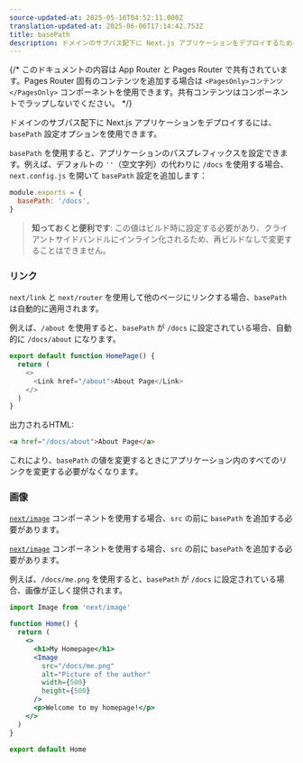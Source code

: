 ```yaml
---
source-updated-at: 2025-05-16T04:52:11.000Z
translation-updated-at: 2025-06-06T17:14:42.753Z
title: basePath
description: ドメインのサブパス配下に Next.js アプリケーションをデプロイするために `basePath` を使用します。
---
```


{/* このドキュメントの内容は App Router と Pages Router で共有されています。Pages Router 固有のコンテンツを追加する場合は `<PagesOnly>コンテンツ</PagesOnly>` コンポーネントを使用できます。共有コンテンツはコンポーネントでラップしないでください。 */}

ドメインのサブパス配下に Next.js アプリケーションをデプロイするには、`basePath` 設定オプションを使用できます。

`basePath` を使用すると、アプリケーションのパスプレフィックスを設定できます。例えば、デフォルトの `''`（空文字列）の代わりに `/docs` を使用する場合、`next.config.js` を開いて `basePath` 設定を追加します：

```js filename="next.config.js"
module.exports = {
  basePath: '/docs',
}
```

> **知っておくと便利です**: この値はビルド時に設定する必要があり、クライアントサイドバンドルにインライン化されるため、再ビルドなしで変更することはできません。

### リンク

`next/link` と `next/router` を使用して他のページにリンクする場合、`basePath` は自動的に適用されます。

例えば、`/about` を使用すると、`basePath` が `/docs` に設定されている場合、自動的に `/docs/about` になります。

```js
export default function HomePage() {
  return (
    <>
      <Link href="/about">About Page</Link>
    </>
  )
}
```

出力されるHTML:

```html
<a href="/docs/about">About Page</a>
```

これにより、`basePath` の値を変更するときにアプリケーション内のすべてのリンクを変更する必要がなくなります。

### 画像

<AppOnly>

[`next/image`](/docs/app/api-reference/components/image) コンポーネントを使用する場合、`src` の前に `basePath` を追加する必要があります。

</AppOnly>

<PagesOnly>

[`next/image`](/docs/pages/api-reference/components/image) コンポーネントを使用する場合、`src` の前に `basePath` を追加する必要があります。

</PagesOnly>

例えば、`/docs/me.png` を使用すると、`basePath` が `/docs` に設定されている場合、画像が正しく提供されます。

```jsx
import Image from 'next/image'

function Home() {
  return (
    <>
      <h1>My Homepage</h1>
      <Image
        src="/docs/me.png"
        alt="Picture of the author"
        width={500}
        height={500}
      />
      <p>Welcome to my homepage!</p>
    </>
  )
}

export default Home
```